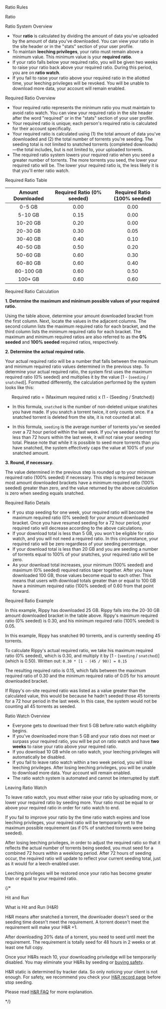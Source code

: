 <Heading1 id="content">Ratio Rules</Heading1>

<Heading2 id="ratio">Ratio</Heading2>

<Heading3 id="ratio-system-overview">Ratio System Overview</Heading3>

- Your **ratio** is calculated by dividing the amount of data you've uploaded by the amount of data you've downloaded. You can view your ratio in the site header or in the "stats" section of your user profile.
- To maintain **leeching privileges**, your ratio must remain above a minimum value. This minimum value is your **required ratio**.
- If your ratio falls below your required ratio, you will be given two weeks to raise your ratio back above your required ratio. During this period, you are on **ratio watch**.
- If you fail to raise your ratio above your required ratio in the allotted time, your leeching privileges will be revoked. You will be unable to download more data, your account will remain enabled.

<Heading3 id="required-ratio-overview">Required Ratio Overview</Heading3>

- Your required ratio represents the minimum ratio you must maintain to avoid ratio watch. You can view your required ratio in the site header after the word "required" or in the "stats" section of your user profile.
- Your required ratio is unique; each person's required ratio is calculated for their account specifically.
- Your required ratio is calculated using (1) the total amount of data you've downloaded and (2) the total number of torrents you're seeding. The seeding total is not limited to snatched torrents (completed downloads)—the total includes, but is not limited to, your uploaded torrents.
- The required ratio system lowers your required ratio when you seed a greater number of torrents. The more torrents you seed, the lower your required ratio will be. The lower your required ratio is, the less likely it is that you'll enter ratio watch.

<Heading3 id="required-ratio-table">Required Ratio Table</Heading3>

| Amount Downloaded | Required Ratio (0% seeded) | Required Ratio (100% seeded) |
| :---------------: | :------------------------: | :--------------------------: |
|      0-5 GB       |            0.00            |             0.00             |
|      5-10 GB      |            0.15            |             0.00             |
|     10-20 GB      |            0.20            |             0.00             |
|     20-30 GB      |            0.30            |             0.05             |
|     30-40 GB      |            0.40            |             0.10             |
|     40-50 GB      |            0.50            |             0.20             |
|     50-60 GB      |            0.60            |             0.30             |
|     60-80 GB      |            0.60            |             0.40             |
|     80-100 GB     |            0.60            |             0.50             |
|      100+ GB      |            0.60            |             0.60             |

<Heading3 id="required-ratio-calculation">Required Ratio Calculation</Heading3>

**1. Determine the maximum and minimum possible values of your required ratio.**

Using the table above, determine your amount downloaded bracket from the first column. Next, locate the values in the adjacent columns. The second column lists the maximum required ratio for each bracket, and the third column lists the minimum required ratio for each bracket. The maximum and minimum required ratios are also referred to as the **0% seeded** and **100% seeded** required ratios, respectively.

**2. Determine the actual required ratio.**

Your actual required ratio will be a number that falls between the maximum and minimum required ratio values determined in the previous step. To determine your actual required ratio, the system first uses the maximum required ratio (0% seeded) and multiplies it by the value [1 - (`seeding` / `snatched`)]. Formatted differently, the calculation performed by the system looks like this:

<Center>
  <Heading2>Required ratio = (Maximum required ratio) x (1 - (Seeding / Snatched))</Heading2>
</Center>

- In this formula, `snatched` is the number of non-deleted unique snatches you have made. If you snatch a torrent twice, it only counts once. If a snatched torrent is deleted from the site, it is not counted at all.

- In this formula, `seeding` is the average number of torrents you've seeded over a 72 hour period within the last week. If you've seeded a torrent for less than 72 hours within the last week, it will not raise your seeding total. Please note that while it is possible to seed more torrents than you have snatched, the system effectively caps the value at 100% of your snatched amount.

**3. Round, if necessary.**

The value determined in the previous step is rounded up to your minimum required ratio (100% seeded) if necessary. This step is required because most amount downloaded brackets have a minimum required ratio (100% seeded) greater than zero, and the value returned by the above calculation is zero when seeding equals snatched.

<Heading3 id="required-ratio-details">Required Ratio Details</Heading3>

- If you stop seeding for one week, your required ratio will become the maximum required ratio (0% seeded) for your amount downloaded bracket. Once you have resumed seeding for a 72 hour period, your required ratio will decrease according to the above calculations.
- If your download total is less than 5 GB, you won't be eligible for ratio watch, and you will not need a required ratio. In this circumstance, your required ratio will be zero regardless of your seeding percentage.
- If your download total is less than 20 GB and you are seeding a number of torrents equal to 100% of your snatches, your required ratio will be zero.
- As your download total increases, your minimum (100% seeded) and maximum (0% seeded) required ratios taper together. After you have downloaded 100 GB, those values become equal to each other. This means that users with download totals greater than or equal to 100 GB have a minimum required ratio (100% seeded) of 0.60 from that point forward.

<Heading3 id="required-ratio-examples">Required Ratio Example</Heading3>

In this example, Rippy has downloaded 25 GB. Rippy falls into the 20-30 GB amount downloaded bracket in the table above. Rippy's maximum required ratio (0% seeded) is 0.30, and his minimum required ratio (100% seeded) is 0.05.

In this example, Rippy has snatched 90 torrents, and is currently seeding 45 torrents.

To calculate Rippy's actual required ratio, we take his maximum required ratio (0% seeded), which is 0.30, and multiply it by [1 - (`seeding` / `snatched`)] (which is 0.50). Written out: `0.30 * [1 - (45 / 90)] = 0.15`

The resulting required ratio is 0.15, which falls between the maximum required ratio of 0.30 and the minimum required ratio of 0.05 for his amount downloaded bracket.

If Rippy's on-site required ratio was listed as a value greater than the calculated value, this would be because he hadn't seeded those 45 torrents for a 72 hour period in the last week. In this case, the system would not be counting all 45 torrents as seeded.

<Heading3 id="ratio-watch-overview">Ratio Watch Overview</Heading3>

- Everyone gets to download their first 5 GB before ratio watch eligibility begins.
- If you've downloaded more than 5 GB and your ratio does not meet or surpass your required ratio, you will be put on ratio watch and have **two weeks** to raise your ratio above your required ratio.
- If you download 10 GB while on ratio watch, your leeching privileges will automatically be disabled.
- If you fail to leave ratio watch within a two week period, you will lose leeching privileges. After losing leeching privileges, you will be unable to download more data. Your account will remain enabled.
- The ratio watch system is automated and cannot be interrupted by staff.

<Heading3 id="leaving-ratio-watch">Leaving Ratio Watch</Heading3>

To leave ratio watch, you must either raise your ratio by uploading more, or lower your required ratio by seeding more. Your ratio must be equal to or above your required ratio in order for ratio watch to end.

If you fail to improve your ratio by the time ratio watch expires and lose leeching privileges, your required ratio will be temporarily set to the maximum possible requirement (as if 0% of snatched torrents were being seeded).

After losing leeching privileges, in order to adjust the required ratio so that it reflects the actual number of torrents being seeded, you must seed for a combined 72 hours within a weeklong period. After 72 hours of seeding occur, the required ratio will update to reflect your current seeding total, just as it would for a leech-enabled user.

Leeching privileges will be restored once your ratio has become greater than or equal to your required ratio.

{/*

<Heading2 id="hnr">Hit and Run</Heading2>

<Heading3 id="what-is-hnr">What is Hit and Run (H&R)</Heading3>

H&R means after snatched a torrent, the downloader doesn't seed or the seeding time doesn't meet the requirement. A torrent doesn't meet the requirement will make your H&R +1.

After downloading 20% data of a torrent, you need to seed until meet the requirement. The requirement is totally seed for 48 hours in 2 weeks or at least one full copy.

Once your H&Rs reach 10, your downloading priviledge will be temporarily disabled. You may eliminate your H&Rs by seeding or [buying safety](/bonus.php).

H&R static is determined by tracker data. So only noticing your client is not enough. For safety, we recommend you check your [H&R record page](/torrents.php?type=downloaded) before stop seeding.

Please read [H&R FAQ](/wiki.php?action=article&id=68) for more explanation.

*/}

